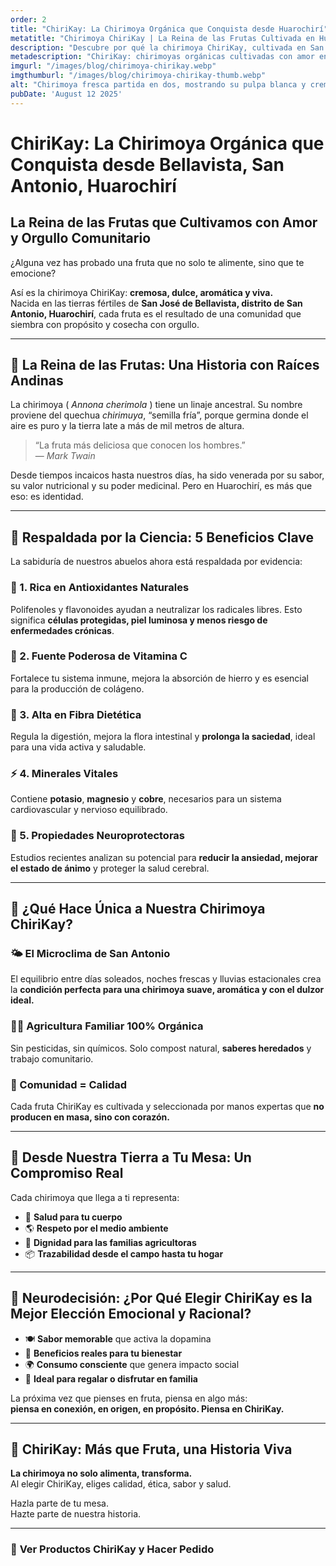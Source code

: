 ```yaml
---
order: 2
title: "ChiriKay: La Chirimoya Orgánica que Conquista desde Huarochirí"
metatitle: "Chirimoya ChiriKay | La Reina de las Frutas Cultivada en Huarochirí"
description: "Descubre por qué la chirimoya ChiriKay, cultivada en San Antonio, Huarochirí, es considerada la Reina de las Frutas. Orgánica, cremosa y con beneficios únicos para tu salud."
metadescription: "ChiriKay: chirimoyas orgánicas cultivadas con amor en Huarochirí. Dulzura natural, sabor cremoso y propiedades científicamente comprobadas en cada bocado."
imgurl: "/images/blog/chirimoya-chirikay.webp"
imgthumburl: "/images/blog/chirimoya-chirikay-thumb.webp"
alt: "Chirimoya fresca partida en dos, mostrando su pulpa blanca y cremosa sobre fondo rústico"
pubDate: 'August 12 2025'
---
```


# **ChiriKay: La Chirimoya Orgánica que Conquista desde Bellavista, San Antonio, Huarochirí**
## **La Reina de las Frutas que Cultivamos con Amor y Orgullo Comunitario**

¿Alguna vez has probado una fruta que no solo te alimente, sino que te emocione?

Así es la chirimoya ChiriKay: **cremosa, dulce, aromática y viva.**  
Nacida en las tierras fértiles de **San José de Bellavista, distrito de San Antonio, Huarochirí**, cada fruta es el resultado de una comunidad que siembra con propósito y cosecha con orgullo.

---

## 👑 **La Reina de las Frutas: Una Historia con Raíces Andinas**

La chirimoya ( *Annona cherimola* ) tiene un linaje ancestral. Su nombre proviene del quechua *chirimuya*, “semilla fría”, porque germina donde el aire es puro y la tierra late a más de mil metros de altura.

> “La fruta más deliciosa que conocen los hombres.”  
> — *Mark Twain*

Desde tiempos incaicos hasta nuestros días, ha sido venerada por su sabor, su valor nutricional y su poder medicinal. Pero en Huarochirí, es más que eso: es identidad.

---

## 🧪 **Respaldada por la Ciencia: 5 Beneficios Clave**

La sabiduría de nuestros abuelos ahora está respaldada por evidencia:

### 🧴 1. Rica en Antioxidantes Naturales  
Polifenoles y flavonoides ayudan a neutralizar los radicales libres. Esto significa **células protegidas, piel luminosa y menos riesgo de enfermedades crónicas**.

### 🍊 2. Fuente Poderosa de Vitamina C  
Fortalece tu sistema inmune, mejora la absorción de hierro y es esencial para la producción de colágeno.

### 🌿 3. Alta en Fibra Dietética  
Regula la digestión, mejora la flora intestinal y **prolonga la saciedad**, ideal para una vida activa y saludable.

### ⚡ 4. Minerales Vitales  
Contiene **potasio**, **magnesio** y **cobre**, necesarios para un sistema cardiovascular y nervioso equilibrado.

### 🧠 5. Propiedades Neuroprotectoras  
Estudios recientes analizan su potencial para **reducir la ansiedad, mejorar el estado de ánimo** y proteger la salud cerebral.

---

## 🍃 **¿Qué Hace Única a Nuestra Chirimoya ChiriKay?**

### 🌤️ El Microclima de San Antonio  
El equilibrio entre días soleados, noches frescas y lluvias estacionales crea la **condición perfecta para una chirimoya suave, aromática y con el dulzor ideal.**

### 🧑‍🌾 Agricultura Familiar 100% Orgánica  
Sin pesticidas, sin químicos. Solo compost natural, **saberes heredados** y trabajo comunitario.

### 🤝 Comunidad = Calidad  
Cada fruta ChiriKay es cultivada y seleccionada por manos expertas que **no producen en masa, sino con corazón.**

---

## 💚 **Desde Nuestra Tierra a Tu Mesa: Un Compromiso Real**

Cada chirimoya que llega a ti representa:

- 🌱 **Salud para tu cuerpo**
- 🌎 **Respeto por el medio ambiente**
- 🧡 **Dignidad para las familias agricultoras**
- 📦 **Trazabilidad desde el campo hasta tu hogar**

---

## 🧠 **Neurodecisión: ¿Por Qué Elegir ChiriKay es la Mejor Elección Emocional y Racional?**

- 🍽️ **Sabor memorable** que activa la dopamina
- 💪 **Beneficios reales para tu bienestar**
- 🌍 **Consumo consciente** que genera impacto social
- 🎁 **Ideal para regalar o disfrutar en familia**

La próxima vez que pienses en fruta, piensa en algo más:  
**piensa en conexión, en origen, en propósito. Piensa en ChiriKay.**

---

## 🥭 **ChiriKay: Más que Fruta, una Historia Viva**

**La chirimoya no solo alimenta, transforma.**  
Al elegir ChiriKay, eliges calidad, ética, sabor y salud.  

Hazla parte de tu mesa.  
Hazte parte de nuestra historia.

---

### 🛒 **Ver Productos ChiriKay y Hacer Pedido**


<WhatsappSendUrl 
  text="Contactar" 
  message="Hola, me interesa la chirimoya ChiriKay que vi en su página web"
  variant="primary" 
/>
